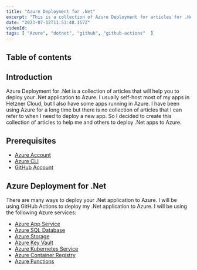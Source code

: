 ```yaml
---
title: "Azure Deployment for .Net"
excerpt: "This is a collection of Azure Deployment for articles for .Net"
date: "2023-07-12T11:53:48.157Z"
videoId: 
tags: [ "Azure", "dotnet", "github", "github-actions"  ]
---
```


## Table of contents

## Introduction

Azure Deployment for .Net is a collection of articles that will help you to deploy your .Net application to Azure. I usually self-host most of my apps in Hetzner Cloud, but I also have some apps running in Azure. I have been using Azure for a long time but there is no collection of articles that I can refer to when I need to deploy a new app. So I decided to create this collection of articles to help me and others to deploy .Net apps to Azure.

## Prerequisites

- [Azure Account](https://azure.microsoft.com/en-us/free/)
- [Azure CLI](https://docs.microsoft.com/en-us/cli/azure/install-azure-cli)
- [GitHub Account](https://github.com)

## Azure Deployment for .Net

There are many ways to deploy your .Net application to Azure. I will be using GitHub Actions to deploy my .Net application to Azure. I will be using the following Azure services:

- [Azure App Service](https://azure.microsoft.com/en-us/services/app-service/)
- [Azure SQL Database](https://azure.microsoft.com/en-us/services/sql-database/)
- [Azure Storage](https://azure.microsoft.com/en-us/services/storage/)
- [Azure Key Vault](https://azure.microsoft.com/en-us/services/key-vault/)
- [Azure Kubernetes Service](https://azure.microsoft.com/en-us/services/kubernetes-service/)
- [Azure Container Registry](https://azure.microsoft.com/en-us/services/container-registry/)
- [Azure Functions](https://azure.microsoft.com/en-us/services/functions/)

